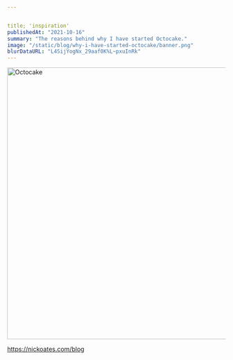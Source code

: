 ```yaml
---


title; 'inspiration'
publishedAt: "2021-10-16"
summary: "The reasons behind why I have started Octocake."
image: "/static/blog/why-i-have-started-octocake/banner.png"
blurDataURL: "L4SijYogNx_29aaf0K%L~pxuInRk"
---
```


<Image
  src="/static/blog/why-i-have-started-octocake/banner.png"
  width="1200"
  height="627"
  alt="Octocake"
  placeholder="blur"
  blurDataURL="L4SijYogNx_29aaf0K%L~pxuInRk"
  priority
/>

https://nickoates.com/blog
